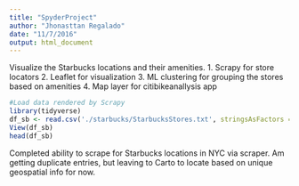 ```yaml
---
title: "SpyderProject"
author: "Jhonasttan Regalado"
date: "11/7/2016"
output: html_document
---
```


Visualize the Starbucks locations and their amenities.
1. Scrapy for store locators
2. Leaflet for visualization
3. ML clustering for grouping the stores based on amenities
4. Map layer for citibikeanallysis app

```r
#Load data rendered by Scrapy
library(tidyverse)
df_sb <- read.csv('./starbucks/StarbucksStores.txt', stringsAsFactors = FALSE)
View(df_sb)
head(df_sb)
```

Completed ability to scrape for Starbucks locations in NYC via scraper. Am getting duplicate entries, but leaving to Carto to locate based on unique geospatial info for now.
